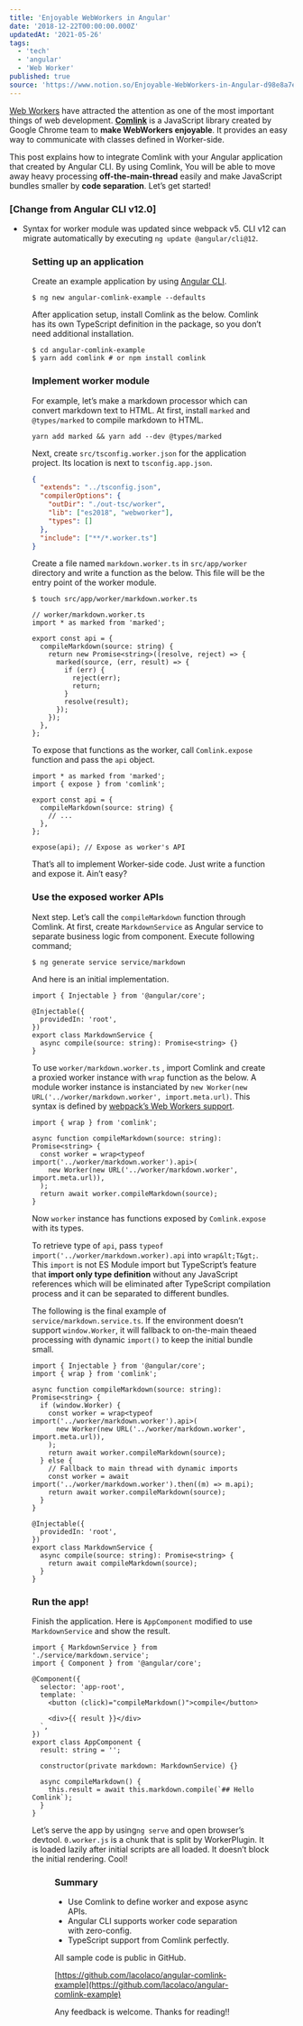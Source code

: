 ```yaml
---
title: 'Enjoyable WebWorkers in Angular'
date: '2018-12-22T00:00:00.000Z'
updatedAt: '2021-05-26'
tags:
  - 'tech'
  - 'angular'
  - 'Web Worker'
published: true
source: 'https://www.notion.so/Enjoyable-WebWorkers-in-Angular-d98e8a7e98534346b12bcc4bec8a0cb7'
---
```



[Web Workers](https://developer.mozilla.org/en-US/docs/Web/API/Web_Workers_API/Using_web_workers) have attracted the attention as one of the most important things of web development. [**Comlink**](https://github.com/GoogleChromeLabs/comlink) is a JavaScript library created by Google Chrome team to **make WebWorkers enjoyable**. It provides an easy way to communicate with classes defined in Worker-side.

This post explains how to integrate Comlink with your Angular application that created by Angular CLI. By using Comlink, You will be able to move away heavy processing **off-the-main-thread** easily and make JavaScript bundles smaller by **code separation**. Let’s get started!

### [Change from Angular CLI v12.0]

- Syntax for worker module was updated since webpack v5. CLI v12 can migrate automatically by executing `ng update @angular/cli@12`.
  <Figure
    src="/images/enjoyable-webworkers-in-angular/4e5f39d6-ec32-48e6-bc91-fa21a9f48eb7/2021-05-26T11-16-04.png"
    caption=""
  />

<Figure
  src="/images/enjoyable-webworkers-in-angular/d9b5bd3c-21db-46cb-b0e3-49dd267b228e/2021-05-26T11-20-53.png"
  caption=""
/>

### Setting up an application

Create an example application by using [Angular CLI](https://angular.io/guide/quickstart#install-cli).

```plaintext
$ ng new angular-comlink-example --defaults
```

After application setup, install Comlink as the below. Comlink has its own TypeScript definition in the package, so you don’t need additional installation.

```plaintext
$ cd angular-comlink-example
$ yarn add comlink # or npm install comlink
```

### Implement worker module

For example, let’s make a markdown processor which can convert markdown text to HTML. At first, install `marked` and `@types/marked` to compile markdown to HTML.

```plaintext
yarn add marked && yarn add --dev @types/marked
```

Next, create `src/tsconfig.worker.json` for the application project. Its location is next to `tsconfig.app.json`.

```json
{
  "extends": "../tsconfig.json",
  "compilerOptions": {
    "outDir": "./out-tsc/worker",
    "lib": ["es2018", "webworker"],
    "types": []
  },
  "include": ["**/*.worker.ts"]
}
```

Create a file named `markdown.worker.ts` in `src/app/worker` directory and write a function as the below. This file will be the entry point of the worker module.

```plaintext
$ touch src/app/worker/markdown.worker.ts
```

```plaintext
// worker/markdown.worker.ts
import * as marked from 'marked';

export const api = {
  compileMarkdown(source: string) {
    return new Promise<string>((resolve, reject) => {
      marked(source, (err, result) => {
        if (err) {
          reject(err);
          return;
        }
        resolve(result);
      });
    });
  },
};
```

To expose that functions as the worker, call `Comlink.expose` function and pass the `api` object.

```plaintext
import * as marked from 'marked';
import { expose } from 'comlink';

export const api = {
  compileMarkdown(source: string) {
    // ...
  },
};

expose(api); // Expose as worker's API
```

That’s all to implement Worker-side code. Just write a function and expose it. Ain’t easy?

### Use the exposed worker APIs

Next step. Let’s call the `compileMarkdown` function through Comlink. At first, create `MarkdownService` as Angular service to separate business logic from component. Execute following command;

```plaintext
$ ng generate service service/markdown
```

And here is an initial implementation.

```plaintext
import { Injectable } from '@angular/core';

@Injectable({
  providedIn: 'root',
})
export class MarkdownService {
  async compile(source: string): Promise<string> {}
}
```

To use `worker/markdown.worker.ts` , import Comlink and create a proxied worker instance with `wrap` function as the below. A module worker instance is instanciated by `new Worker(new URL('../worker/markdown.worker', import.meta.url)`. This syntax is defined by [webpack’s Web Workers support](https://webpack.js.org/guides/web-workers/).

```plaintext
import { wrap } from 'comlink';

async function compileMarkdown(source: string): Promise<string> {
  const worker = wrap<typeof import('../worker/markdown.worker').api>(
    new Worker(new URL('../worker/markdown.worker', import.meta.url)),
  );
  return await worker.compileMarkdown(source);
}
```

Now `worker` instance has functions exposed by `Comlink.expose` with its types.

To retrieve type of `api`, pass `typeof import('../worker/markdown.worker).api` into `wrap&lt;T&gt;`. This `import` is not ES Module import but TypeScript’s feature that **import only type definition** without any JavaScript references which will be eliminated after TypeScript compilation process and it can be separated to different bundles.

The following is the final example of `service/markdown.service.ts`. If the environment doesn’t support `window.Worker`, it will fallback to on-the-main theaed processing with dynamic `import()` to keep the initial bundle small.

```plaintext
import { Injectable } from '@angular/core';
import { wrap } from 'comlink';

async function compileMarkdown(source: string): Promise<string> {
  if (window.Worker) {
    const worker = wrap<typeof import('../worker/markdown.worker').api>(
      new Worker(new URL('../worker/markdown.worker', import.meta.url)),
    );
    return await worker.compileMarkdown(source);
  } else {
    // Fallback to main thread with dynamic imports
    const worker = await import('../worker/markdown.worker').then((m) => m.api);
    return await worker.compileMarkdown(source);
  }
}

@Injectable({
  providedIn: 'root',
})
export class MarkdownService {
  async compile(source: string): Promise<string> {
    return await compileMarkdown(source);
  }
}
```

### Run the app!

Finish the application. Here is `AppComponent` modified to use `MarkdownService` and show the result.

```plaintext
import { MarkdownService } from './service/markdown.service';
import { Component } from '@angular/core';

@Component({
  selector: 'app-root',
  template: `
    <button (click)="compileMarkdown()">compile</button>

    <div>{{ result }}</div>
  `,
})
export class AppComponent {
  result: string = '';

  constructor(private markdown: MarkdownService) {}

  async compileMarkdown() {
    this.result = await this.markdown.compile(`## Hello Comlink`);
  }
}
```

Let’s serve the app by using`ng serve` and open browser’s devtool. `0.worker.js` is a chunk that is split by WorkerPlugin. It is loaded lazily after initial scripts are all loaded. It doesn’t block the initial rendering. Cool!

<Figure
  src="/images/enjoyable-webworkers-in-angular/99104923-16be-4397-a67c-cb78dce9fffe/1__WghqP__ww8aX6KVZVQNzmeA.gif"
  caption=""
/>

### Summary

- Use Comlink to define worker and expose async APIs.
- Angular CLI supports worker code separation with zero-config.
- TypeScript support from Comlink perfectly.

All sample code is public in GitHub.

[https://github.com/lacolaco/angular-comlink-example](https://github.com/lacolaco/angular-comlink-example)

Any feedback is welcome. Thanks for reading!!
